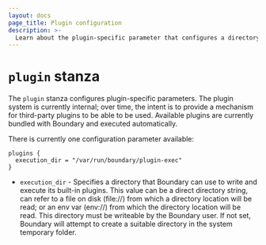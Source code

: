 ```yaml
---
layout: docs
page_title: Plugin configuration
description: >-
  Learn about the plugin-specific parameter that configures a directory for Boundary to use for writing and executing its built-in plugins.
---
```


# `plugin` stanza

The `plugin` stanza configures plugin-specific parameters. The plugin system is currently internal; over time, the intent is to provide a mechanism for third-party plugins to be able to be used.
Available plugins are currently bundled with Boundary and executed automatically.

There is currently one configuration parameter available:

```hcl
plugins {
  execution_dir = "/var/run/boundary/plugin-exec"
}
```

- `execution_dir` - Specifies a directory that Boundary can use to write and
  execute its built-in plugins. This value can be a direct directory string,
  can refer to a file on disk (file://) from which a directory location will be
  read; or an env var (env://) from which the directory location will be read.
  This directory must be writeable by the Boundary user. If not set, Boundary will
  attempt to create a suitable directory in the system temporary folder.
